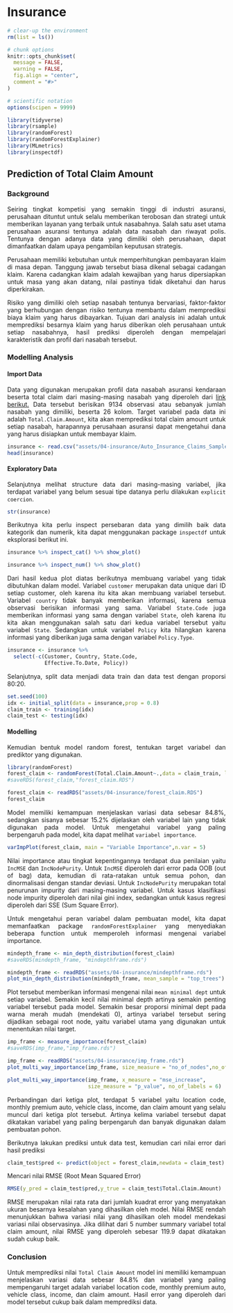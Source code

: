 # Insurance

```r
# clear-up the environment
rm(list = ls())

# chunk options
knitr::opts_chunk$set(
  message = FALSE,
  warning = FALSE,
  fig.align = "center",
  comment = "#>"
)

# scientific notation
options(scipen = 9999)
```

```r
library(tidyverse)
library(rsample)
library(randomForest)
library(randomForestExplainer)
library(MLmetrics)
library(inspectdf)
```

<style>
body {
text-align: justify}
</style>

## Prediction of Total Claim Amount

### Background

Seiring tingkat kompetisi yang semakin tinggi di industri asuransi, perusahaan dituntut untuk selalu memberikan terobosan dan strategi untuk memberikan layanan yang terbaik untuk nasabahnya. Salah satu aset utama perusahaan asuransi tentunya adalah data nasabah dan riwayat polis. Tentunya dengan adanya data yang dimiliki oleh perusahaan, dapat dimanfaatkan dalam upaya pengambilan keputusan strategis.

Perusahaan memiliki kebutuhan untuk memperhitungkan pembayaran klaim di masa depan. Tanggung jawab tersebut biasa dikenal sebagai cadangan klaim. Karena cadangkan klaim adalah kewajiban yang harus dipersiapkan untuk masa yang akan datang, nilai pastinya tidak diketahui dan harus diperkirakan.

Risiko yang dimiliki oleh setiap nasabah tentunya bervariasi, faktor-faktor yang berhubungan dengan risiko tentunya membantu dalam memprediksi biaya klaim yang harus dibayarkan. Tujuan dari analysis ini adalah untuk memprediksi besarnya klaim yang harus diberikan oleh perusahaan untuk setiap nasabahnya, hasil prediksi diperoleh dengan mempelajari karakteristik dan profil dari nasabah tersebut.

### Modelling Analysis

#### Import Data

Data yang digunakan merupakan profil data nasabah asuransi kendaraan beserta total claim dari masing-masing nasabah yang diperoleh dari [link berikut.](https://github.com/ccpintoiu/Prediction-of-Claim-Amount-in-Vehicle-Insurance) Data tersebut berisikan 9134 observasi atau sebanyak jumlah nasabah yang dimiliki, beserta 26 kolom. Target variabel pada data ini adalah `Total.Claim.Amount`, kita akan memprediksi total claim amount untuk setiap nasabah, harapannya perusahaan asuransi dapat mengetahui dana yang harus disiapkan untuk membayar klaim.

```r
insurance <- read.csv("assets/04-insurance/Auto_Insurance_Claims_Sample.csv")  
head(insurance)
```

#### Exploratory Data

Selanjutnya melihat structure data dari masing-masing variabel, jika terdapat variabel yang belum sesuai tipe datanya perlu dilakukan `explicit coercion`.

```r
str(insurance)
```

Berikutnya kita perlu inspect persebaran data yang dimilih baik data kategorik dan numerik, kita dapat menggunakan package `inspectdf` untuk eksplorasi berikut ini.
```r
insurance %>% inspect_cat() %>% show_plot()
```

```r
insurance %>% inspect_num() %>% show_plot()
```

Dari hasil kedua plot diatas berikutnya membuang variabel yang tidak dibutuhkan dalam model. Variabel `customer` merupakan data unique dari ID setiap customer, oleh karena itu kita akan membuang variabel tersebut. Variabel `country` tidak banyak memberikan informasi, karena semua observasi berisikan informasi yang sama. Variabel `State.Code` juga memberikan informasi yang sama dengan variabel `State`, oleh karena itu kita akan menggunakan salah satu dari kedua variabel tersebut yaitu variabel `State`. Sedangkan untuk variabel `Policy` kita hilangkan karena informasi yang diberikan juga sama dengan variabel `Policy.Type`.

```r
insurance <- insurance %>% 
  select(-c(Customer, Country, State.Code,
            Effective.To.Date, Policy))
```


Selanjutnya, split data menjadi data train dan data test dengan proporsi 80:20.

```r
set.seed(100)
idx <- initial_split(data = insurance,prop = 0.8)
claim_train <- training(idx)
claim_test <- testing(idx)
```

#### Modelling

Kemudian bentuk model random forest, tentukan target variabel dan prediktor yang digunakan.
```r
library(randomForest)
forest_claim <- randomForest(Total.Claim.Amount~.,data = claim_train, localImp = TRUE)
#saveRDS(forest_claim,"forest_claim.RDS")
```

```r
forest_claim <- readRDS("assets/04-insurance/forest_claim.RDS")
forest_claim
```

Model memiliki kemampuan menjelaskan variasi data sebesar 84.8%, sedangkan sisanya sebesar 15.2% dijelaskan oleh variabel lain yang tidak digunakan pada model. Untuk mengetahui variabel yang paling berpengaruh pada model, kita dapat melihat `variabel importance`. 
```r
varImpPlot(forest_claim, main = "Variable Importance",n.var = 5)
```

Nilai importance atau tingkat kepentingannya terdapat dua penilaian yaitu `IncMSE` dan `IncNodePurity`. Untuk `IncMSE` diperoleh dari error pada OOB (out of bag) data, kemudian di rata-ratakan untuk semua pohon, dan dinormalisasi dengan standar deviasi. Untuk `IncNodePurity` merupakan total penurunan impurity dari masing-masing variabel. Untuk kasus klasifikasi node impurity diperoleh dari nilai gini index, sedangkan untuk kasus regresi diperoleh dari SSE (Sum Square Error).

Untuk mengetahui peran variabel dalam pembuatan model, kita dapat memanfaatkan package `randomForestExplainer` yang menyediakan beberapa function untuk memperoleh informasi mengenai variabel importance.
```r
mindepth_frame <- min_depth_distribution(forest_claim)
#saveRDS(mindepth_frame, "mindepthframe.rds")
```

```r
mindepth_frame <- readRDS("assets/04-insurance/mindepthframe.rds")
plot_min_depth_distribution(mindepth_frame, mean_sample = "top_trees")
```

Plot tersebut memberikan informasi mengenai nilai `mean minimal dept` untuk setiap variabel. Semakin kecil nilai minimal depth artinya semakin penting variabel tersebut pada model. Semakin besar proporsi minimal dept pada warna merah mudah (mendekati 0), artinya variabel tersebut sering dijadikan sebagai root node, yaitu variabel utama yang digunakan untuk menentukan nilai target.

```r
imp_frame <- measure_importance(forest_claim)
#saveRDS(imp_frame,"imp_frame.rds")
```

```r
imp_frame <- readRDS("assets/04-insurance/imp_frame.rds")
plot_multi_way_importance(imp_frame, size_measure = "no_of_nodes",no_of_labels = 6)
```

```r
plot_multi_way_importance(imp_frame, x_measure = "mse_increase",
                          size_measure = "p_value", no_of_labels = 6)
```

Perbandingan dari ketiga plot, terdapat 5 variabel yaitu location code, monthly premium auto, vehicle class, income, dan claim amount yang selalu muncul dari ketiga plot tersebut. Artinya kelima variabel tersebut dapat dikatakan variabel yang paling berpengaruh dan banyak digunakan dalam pembuatan pohon.

Berikutnya lakukan prediksi untuk data test, kemudian cari nilai error dari hasil prediksi
```r
claim_test$pred <- predict(object = forest_claim,newdata = claim_test)
```

Mencari nilai RMSE (Root Mean Squared Error)
```r
RMSE(y_pred = claim_test$pred,y_true = claim_test$Total.Claim.Amount)
```

RMSE merupakan nilai rata rata dari jumlah kuadrat error yang menyatakan ukuran besarnya kesalahan yang dihasilkan oleh model. Nilai RMSE rendah menunjukkan bahwa variasi nilai yang dihasilkan oleh model mendekasi variasi nilai observasinya. Jika dilihat dari 5 number summary variabel total claim amount, nilai RMSE yang diperoleh sebesar 119.9 dapat dikatakan sudah cukup baik.

### Conclusion

Untuk memprediksi nilai `Total Claim Amount` model ini memiliki kemampuan menjelaskan variasi data sebesar 84.8% dan variabel yang paling mempengaruhi target adalah variabel location code, monthly premium auto, vehicle class, income, dan claim amount. Hasil error yang diperoleh dari model tersebut cukup baik dalam memprediksi data.